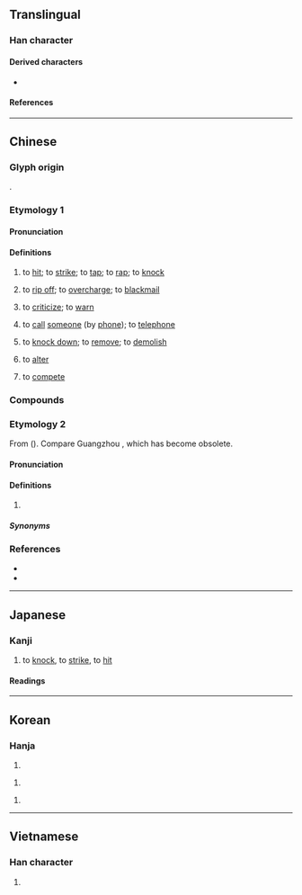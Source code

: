 {{character info}}
==Translingual==

===Han character===
{{Han char|rn=66|rad=攴|as=10|sn=14|four=01247|canj=YBYE|ids=⿰高攴}}

====Derived characters====
* {{l|mul|[[𡁞]]}}

====References====
{{Han ref|kx=0474.310|dkj=13337|dj=0828.140|hdz=21471.110|uh=6572}}

----

==Chinese==

===Glyph origin===
{{Han etym}}
{{Han compound|高|攴|c1=p|c2=s|ls=psc|t2=to hit lightly; to tap}}.

===Etymology 1===
{{zh-forms}}

====Pronunciation====
{{zh-pron
|m=qiāo
|m-s=kao1/qiao1
|dg=ко1
|c=haau1
|c-t=
|g=kau1
|h=pfs=khau;gd=kau1/qiau1
|j=qiau1
|mb=kò̤/kâu
|md=kiĕu/ká
|md_note=kiĕu - literary
|mn=ml,jj,tw:khà/ml,jj,tw:khau/ml:khàu
|mn_note=khà - vernacular; khau, khàu - literary
|mn-t=kiao1/kiou1/ka3
|w=1khau,1qiau
|w_note=1khau - vernacular; 1qiau - literary
|x=kau1/qiau1
|x_note=kau1 - vernacular; qiau1 - literary
|mc=y
|oc=y
|cat=v
}}

====Definitions====
{{zh-hanzi}}

# to [[hit]]; to [[strike]]; to [[tap]]; to [[rap]]; to [[knock]]
#: {{zh-x|他 敲 了 門。|He '''knocked''' on the door.}}
#: {{zh-x|剛剛 敲 過 了 八-點鐘，不 是 嗎？|It has just '''struck''' eight, hasn't it?}}
# {{lb|zh|colloquial}} to [[rip off]]; to [[overcharge]]; to [[blackmail]]
#: {{zh-x|那 家 旅館 敲 觀光客 的 竹杠。|That hotel '''rips off''' the tourists.}}
#: {{zh-x|他們 敲 了 你 多少 錢？|How much did they screw you for?}}
# {{lb|zh|colloquial}} to [[criticize]]; to [[warn]]
# {{lb|zh|Hokkien|Singapore|_|Teochew}} to [[call]] [[someone]] (by [[phone]]); to [[telephone]]
#: {{zh-x|我 昨日 敲 予 先生。|I called the teacher yesterday (on the phone).|MN-PH|tr=Guá chǎ-li̍t khà hō͘ sian-siⁿ.}}
# {{lb|zh|Xiamen|Quanzhou|Zhangzhou|_|Hokkien}} to [[knock down]]; to [[remove]]; to [[demolish]]
# {{lb|zh|Taiwanese Hokkien}} to [[alter]] {{gloss|clothes}}
# {{lb|zh|Zhangzhou|_|Hokkien}} to [[compete]] {{gloss|among businesses}}

===Compounds===
{{zh-der|敲電話|敲油|敲門|敲鐘|三敲六問|吃敲才|亂棒胡敲|敲開|敲門磚|敲冰戛玉|盎盂相敲|撩兒敲兒|戛玉敲冰|敲牛宰馬|敲骨吸髓|敲定|敲擊樂器|敲邊鼓|敲鏝兒|擊玉敲金|敲打|敲金擊石|推敲|旁敲側擊|敲竹槓|敲碎|敲擊音樂|敲扑|敲鑼邊兒|戛玉敲金|敲棋|敲鑼打鼓|敲鑼擊鼓|敲點|更鼓敲盡|敲詐勒索|敲詐|敲擊|敲冰煮茗|敲冰求火|謊敲才|零敲碎打|緊打慢敲|零打碎敲|輕敲|胡敲|敲字邊|刻敲|吃敲材|吃敲賊|唾壺敲缺|敲冰玉屑|敲冰紙|敲冰索火|敲削|敲剝|敲句|敲吟|敲坷垃|敲尖|敲山振虎|敲山震虎|敲彈|敲才|敲拍|敲掉|敲推|敲搒|敲搕|敲搗|敲撲|敲日|敲更|敲朴|敲枰|敲榜|敲榨勒索|敲殺|敲比|敲沙罐|敲火|敲牙|敲牙料嘴|敲矢|敲石|敲碁|敲磕|敲磨|敲竹杠|敲竹竿|敲絲|敲膏吸髓|敲菱殼|敲訂|敲詩|敲金戛玉|敲金擊玉|敲釘錘|敲釘鎚|敲釘鑽脚|敲釘鑽腳|敲鏗|敲鑼放炮|敲門石|敲頭|敲骨剝髓|敲骨榨髓|敲髓灑膏|旁敲|東敲西逼|輕敲緩擊}}

===Etymology 2===
{{zh-forms}}
From {{ltc-l|休|to rest; to stop}} ({{zh-ref|Kwok and Kataoka, 2006}}). Compare Guangzhou {{zh-l|嘵|tr=hiu1}}, which has become obsolete.

====Pronunciation====
{{rfp|zh}}

====Definitions====
{{zh-hanzi}}

# {{lb|zh|Dongguan|_|Cantonese}} {{n-g|Used after a verb to indicate [[perfective aspect]] (action completion).}}

=====Synonyms=====
{{zh-dial|了}}

===References===
* {{R:twedu|A01736}}
* {{R:yue:Hanzi}}

{{zh-cat|Elementary}}

----

==Japanese==

===Kanji===
{{ja-kanji|grade=|rs=攴10}}

# to [[knock]], to [[strike]], to [[hit]]

====Readings====
{{ja-readings
|goon=きょう<けう
|kanon=こう<かう
|kun=たた-く
|nanori=たかし, のぼる
}}

----

==Korean==

===Hanja===
{{ko-hanja|[[두드리다|두드릴]]|고}}

# {{hanja form of|고|[[knock]]}}

{{ko-hanja|[[두드리다|두드릴]]|교}}

# {{hanja form of|교|[[knock]]}}

{{ko-hanja|[[두드리다|두드릴]]|학}}

# {{hanja form of|학|[[knock]]}}

----

==Vietnamese==

===Han character===
{{vi-readings|reading=xao, xào, sao|rs=攴10}}

# {{rfdef|vi|sort=攴10}}